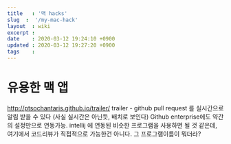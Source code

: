```yaml
---
title   : '맥 hacks' 
slug  :  '/my-mac-hack'
layout  : wiki 
excerpt : 
date    : 2020-03-12 19:24:10 +0900
updated : 2020-03-12 19:27:20 +0900
tags    : 
---
```


# 유용한 맥 앱
http://ptsochantaris.github.io/trailer/ 
trailer - github pull request 를 실시간으로 알림 받을 수 있다 (사실 실시간은 아닌듯, 배치로 보인다) Github enterprise에도 약간의 설정만으로 연동가능. intellij 에 연동된 비슷한 프로그램을 사용하면 될 것 같은데, 여기에서 코드리뷰가 직접적으로 가능한건 아니다. 그 프로그램이름이 뭐더라?
